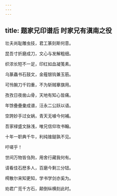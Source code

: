 ```yaml
---
---
---
```

title: 题家兄印谱后 时家兄有滇南之役
---



壮夫尚耻雕虫技，君工篆刻斯何意。

昆吾寸折磨成刀，文心与发解粗细。

织浓长短不一足，印红如血凝笺素。

乌篆蟲书石鼓文，金薤银钩兼玉筋。

可怜腕刀千钧重，不为斩贼搴旗用。

孜孜日夜凿山骨，天地有知心皆痛。

年馀疊疊彚成谱，汪永二公跃以语。

空誇妙手过女娲，青天无噱今何補。

吾家䘵盛文脉浅，唯兄信仰攻书翰。

十年一职典千牛，利纯锥鎚孰不见。

吁嗟乎！

世间万物皆刍狗，用舍行藏我何有。

请看佳石厯多人，百磨今剩三分钮。

樗散尔来知更知，学书学剑亦奚为。

劝君广觅千方石，颠倒纵横刻此时。
